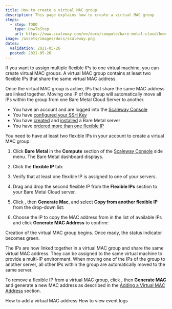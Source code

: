 ```yaml
---
title: How to create a virtual MAC group
description: This page explains how to create a virtual MAC group
steps:
  - step: TODO
    type: HowToStep
    url: https://www.scaleway.com/en/docs/compute/bare-metal-cloud/how-to/create-virtual-mac-group/
image: /assets/images/docs/scaleway.png
dates:
  validation: 2021-05-26
  posted: 2021-05-26
---
```

If you want to assign multiple flexible IPs to one virtual machine, you can create virtual MAC groups. A virtual MAC group contains at least two flexible IPs that share the same virtual MAC address.

Once the virtual MAC group is active, IPs that share the same MAC address are linked together. Moving one IP of the group will automatically move all IPs within the group from one Bare Metal Cloud Server to another.

<Message type="requirement">

- You have an account and are logged into the [Scaleway Console](https://console.scaleway.com) 
- You have [configured your SSH Key](/console/my-project/how-to/create-ssh-key)
- You have [created](/compute/bare-metal-cloud/how-to/create-server) and [installed](/compute/bare-metal-cloud/how-to/install-server) a Bare Metal server
- You have [ordered more than one flexible IP](/compute/bare-metal-cloud/how-to/order-flexible-ip)

</Message>

<Message type="note">

You need to have at least two flexible IPs in your account to create a virtual MAC group.

</Message>

1. Click **Bare Metal** in the **Compute** section of the [Scaleway Console](https://console.scaleway.com) side menu. The Bare Metal dashboard displays.

2. Click the **flexible IP** tab:
    
    <Lightbox src="assets/scaleway-flex-ip-tab.png" alt="" />

3. Verify that at least one flexible IP is assigned to one of your servers.

    <Lightbox src="assets/scaleway-flexible_multi_mac.png" alt="" />

4. Drag and drop the second flexible IP from the **Flexible IPs** section to your Bare Metal Cloud server.

    <Lightbox src="assets/scaleway-flexible_allocated_multi_mac.png" alt="" />

5. Click <Icon name="more" />, then **Generate Mac**, and select **Copy from another flexible IP** from the drop-down list:

    <Lightbox src="assets/scaleway-flexible_copy_mac.png" alt="" />

6. Choose the IP to copy the MAC address from in the list of available IPs and click **Generate MAC Address** to confirm:

    <Lightbox src="assets/scaleway-flexible_copy_from_ip.png" alt="" />

Creation of the virtual MAC group begins. Once ready, the status indicator becomes green.

<Lightbox src="assets/scaleway-flexible_mac_group_ready.png" alt="" />

The IPs are now linked together in a virtual MAC group and share the same virtual MAC address. They can be assigned to the same virtual machine to provide a multi-IP environment.
When moving one of the IPs of the group to another server, all other IPs within the group are automatically moved to the same server.

To remove a flexible IP from a virtual MAC group, click <Icon name="more" />, then **Generate MAC** and generate a new MAC address as described in the [Adding a Virtual MAC Address](#-Adding-a-Virtual-MAC-Address) section.

<Navigation title="See Also">
  <PreviousButton to="/compute/bare-metal-cloud/how-to/add-virtual-mac-address/">How to add a virtual MAC address</PreviousButton>
  <NextButton to="/compute/bare-metal-cloud/how-to/view-the-event-logs/">How to view event logs</NextButton>
</Navigation>
